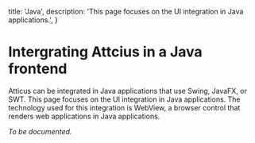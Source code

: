   title: 'Java',
  description: 'This page focuses on the UI integration in Java applications.',
}

# Intergrating Attcius in a Java frontend

Atticus can be integrated in Java applications that use Swing, JavaFX, or SWT. This page focuses on the UI integration in Java applications. The technology used for this integration is WebView, a browser control that renders web applications in Java applications.

_To be documented._
